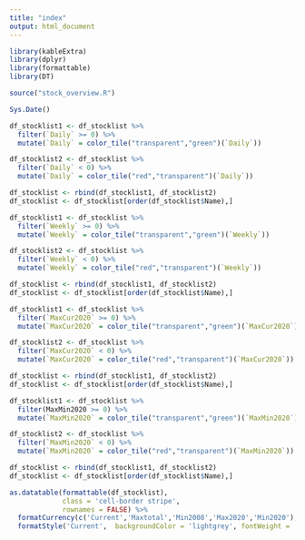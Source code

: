 ```yaml
---
title: "index"
output: html_document
---
```


```r
library(kableExtra)
library(dplyr)
library(formattable)
library(DT)

source("stock_overview.R")
```

```r
Sys.Date()

df_stocklist1 <- df_stocklist %>%
  filter(`Daily` >= 0) %>% 
  mutate(`Daily` = color_tile("transparent","green")(`Daily`))

df_stocklist2 <- df_stocklist %>%
  filter(`Daily` < 0) %>% 
  mutate(`Daily` = color_tile("red","transparent")(`Daily`))

df_stocklist <- rbind(df_stocklist1, df_stocklist2)
df_stocklist <- df_stocklist[order(df_stocklist$Name),]

df_stocklist1 <- df_stocklist %>%
  filter(`Weekly` >= 0) %>% 
  mutate(`Weekly` = color_tile("transparent","green")(`Weekly`))

df_stocklist2 <- df_stocklist %>%
  filter(`Weekly` < 0) %>% 
  mutate(`Weekly` = color_tile("red","transparent")(`Weekly`))

df_stocklist <- rbind(df_stocklist1, df_stocklist2)
df_stocklist <- df_stocklist[order(df_stocklist$Name),]

df_stocklist1 <- df_stocklist %>%
  filter(`MaxCur2020` >= 0) %>% 
  mutate(`MaxCur2020` = color_tile("transparent","green")(`MaxCur2020`))

df_stocklist2 <- df_stocklist %>%
  filter(`MaxCur2020` < 0) %>% 
  mutate(`MaxCur2020` = color_tile("red","transparent")(`MaxCur2020`))

df_stocklist <- rbind(df_stocklist1, df_stocklist2)
df_stocklist <- df_stocklist[order(df_stocklist$Name),]

df_stocklist1 <- df_stocklist %>%
  filter(MaxMin2020 >= 0) %>%
  mutate(`MaxMin2020` = color_tile("transparent","green")(`MaxMin2020`))

df_stocklist2 <- df_stocklist %>%
  filter(`MaxMin2020` < 0) %>% 
  mutate(`MaxMin2020` = color_tile("red","transparent")(`MaxMin2020`))

df_stocklist <- rbind(df_stocklist1, df_stocklist2)
df_stocklist <- df_stocklist[order(df_stocklist$Name),]

as.datatable(formattable(df_stocklist),
             class = 'cell-border stripe',
             rownames = FALSE) %>% 
  formatCurrency(c('Current','Maxtotal','Min2008','Max2020','Min2020'), currency = "€") %>%
  formatStyle('Current',  backgroundColor = 'lightgrey', fontWeight = 'bold')
```
